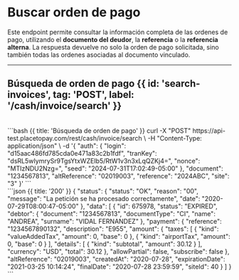 

# Buscar orden de pago

Este endpoint permite consultar la información completa de las ordenes de pago, utilizando el **documento del deudor**, la **referencia** o la **referencia alterna**.
La respuesta devuelve no solo la orden de pago solicitada, sino también todas las ordenes asociadas al documento vinculado.

---

## Búsqueda de orden de pago  {{ id: 'search-invoices', tag: 'POST', label: '/cash/invoice/search' }}

<Row>
  <Col>
    <ApiReader
      path="/search"
      method="POST"
      api={props.refs}
    />
  </Col>
  <Col sticky>
    <br />
    <CodeGroup title="Búsqueda de orden de pago" tag="POST" label="/cash/invoice/search">
       ```bash {{ title: 'Búsqueda de orden de pago' }}
       curl -X "POST" https://api-test.placetopay.com/rest/cash/invoice/search \
       -H "Content-Type: application/json" \
       -d '{
        "auth": {
          "login": "d15aac486fd785cda0e471a83c2b1fdf",
          "tranKey": "dsRL5wIymrySr9TgsYtxWZEIb5/RtW1v3n3xLqQZKj4=",
          "nonce": "MTIzNDU2Nzg=",
          "seed": "2024-07-31T17:02:49-05:00"
        },
        "document": "1234567813",
        "altReference": "02019003",
        "reference": "2024ABC",
        "site": "3"
      }'
      ```
    </CodeGroup>
  </Col>
</Row>

<Row>
  <Col>
    <ApiReader
      path="/search"
      method="post"
      type="response"
      api={props.refs}
    />
  </Col>
  <Col sticky>
    <br />
    <CodeGroup title="Respuesta">
      ```json {{ title: '200' }}
      {
        "status": {
          "status": "OK",
          "reason": "00",
          "message": "La petición se ha procesado correctamente",
          "date": "2020-07-29T08:00:47-05:00"
        },
        "data": [
          {
            "id": 675978,
            "status": "EXPIRED",
            "debtor": {
              "document": "1234567813",
              "documentType": "CI",
              "name": "ANDREA",
              "surname": "VIDAL FERNANDEZ"
            },
            "payment": {
              "reference": "1234567890132",
              "description": "E955",
              "amount": {
                "taxes": [
                  {
                    "kind": "valueAddedTax",
                    "amount": 0,
                    "base": 0
                  },
                  {
                    "kind": "airportTax",
                    "amount": 0,
                    "base": 0
                  }
                ],
                "details": [
                  {
                    "kind": "subtotal",
                    "amount": 30.12
                  }
                ],
                "currency": "USD",
                "total": 30.12
              },
              "allowPartial": false,
              "subscribe": false
            },
            "altReference": "02019003",
            "createdAt": "2020-07-28",
            "expirationDate": "2021-03-25 10:14:24",
            "finalDate": "2020-07-28 23:59:59",
            "siteId": 40
          }
        ]
      }
      ```
    </CodeGroup>
  </Col>
</Row>
